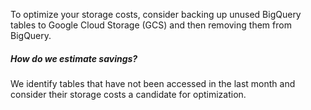 To optimize your storage costs, consider backing up unused BigQuery tables to Google Cloud Storage (GCS) and then removing them from BigQuery.

##### How do we estimate savings?

We identify tables that have not been accessed in the last month and consider their storage costs a candidate for optimization.
